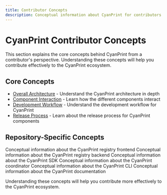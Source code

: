 ```yaml
---
title: Contributor Concepts
description: Conceptual information about CyanPrint for contributors
---
```


# CyanPrint Contributor Concepts

This section explains the core concepts behind CyanPrint from a contributor's perspective. Understanding these concepts will help you contribute effectively to the CyanPrint ecosystem.

## Core Concepts

- [Overall Architecture](/docs/contributor/concepts/architecture) - Understand the CyanPrint architecture in depth
- [Component Interaction](/docs/contributor/concepts/component-interaction) - Learn how the different components interact
- [Development Workflow](/docs/contributor/concepts/development-workflow) - Understand the development workflow for CyanPrint
- [Release Process](/docs/contributor/concepts/release-process) - Learn about the release process for CyanPrint components

## Repository-Specific Concepts

<Cards>
  <Card href="/docs/contributor/argon/concepts" title="Argon Concepts">
    Conceptual information about the CyanPrint registry frontend
  </Card>
  <Card href="/docs/contributor/zinc/concepts" title="Zinc Concepts">
    Conceptual information about the CyanPrint registry backend
  </Card>
  <Card href="/docs/contributor/helium/concepts" title="Helium Concepts">
    Conceptual information about the CyanPrint SDK
  </Card>
  <Card href="/docs/contributor/boron/concepts" title="Boron Concepts">
    Conceptual information about the CyanPrint coordinator
  </Card>
  <Card href="/docs/contributor/iridium/concepts" title="Iridium Concepts">
    Conceptual information about the CyanPrint CLI
  </Card>
  <Card href="/docs/contributor/silicon/concepts" title="Silicon Concepts">
    Conceptual information about the CyanPrint documentation
  </Card>
</Cards>

Understanding these concepts will help you contribute more effectively to the CyanPrint ecosystem.
